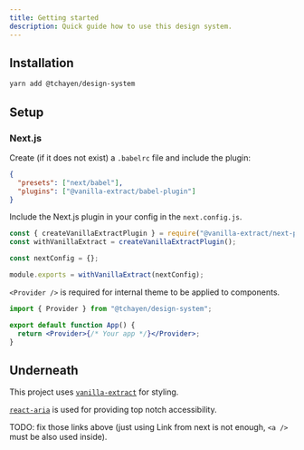 ```yaml
---
title: Getting started
description: Quick guide how to use this design system.
---
```


## Installation

```bash
yarn add @tchayen/design-system
```

## Setup

### Next.js

Create (if it does not exist) a `.babelrc` file and include the plugin:

```json
{
  "presets": ["next/babel"],
  "plugins": ["@vanilla-extract/babel-plugin"]
}
```

Include the Next.js plugin in your config in the `next.config.js`.

```js
const { createVanillaExtractPlugin } = require("@vanilla-extract/next-plugin");
const withVanillaExtract = createVanillaExtractPlugin();

const nextConfig = {};

module.exports = withVanillaExtract(nextConfig);
```

`<Provider />` is required for internal theme to be applied to components.

```jsx
import { Provider } from "@tchayen/design-system";

export default function App() {
  return <Provider>{/* Your app */}</Provider>;
}
```

## Underneath

This project uses [`vanilla-extract`](https://github.com/seek-oss/vanilla-extract) for styling.

[`react-aria`](https://react-spectrum.adobe.com/react-aria) is used for providing top notch accessibility.

TODO: fix those links above (just using Link from next is not enough, `<a />` must be also used inside).
